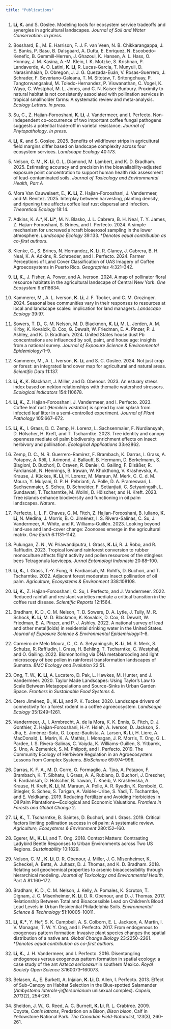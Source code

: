 ```yaml
---
title: "Publications"
---
```


1.  **Li, K.** and S. Goslee. Modeling tools for ecosystem service tradeoffs and synergies in agricultural landscapes. *Journal of Soil and Water Conservation*. *In press.*

2.  Bosshard, E., M. E. Harrison, F. J. F. van Veen, N. B. Chikkarangappa, J. E. Banks, P. Basu, B. Dalsgaard, A. Dutta, E. Enríquez, N. Escobedo-Kenefic, B. Gemmill-Herren, J. Ghazoul, K. Hansen, A. L. Hass, O. Honnay, J. M. Kasina, A.-M. Klein, I. K. Motzke, S. Krishnan, P. Landaverde, A. O. Latini, **K. Li**, R. Lucas-Garcia, T. Munyuli, D. Narasimhaiah, D. Obregon, J. J. G. Quezada-Euán, V. Rosas-Guerrero, J. Schrader, F. Severiano-Galeana, T. M. Sitotaw, T. Sritongchuay, P. Tangtorwangsakul, M. Toledo-Hernandez, P. Viswanathan, C. Vogel, K. Wayo, C. Westphal, M. L. Jones, and C. N. Kaiser-Bunbury. Proximity to natural habitat is not consistently associated with pollination services in tropical smallholder farms: A systematic review and meta-analysis. *Ecology Letters*. *In press.*

3.  Su, C., Z. Hajian-Forooshani, **K. Li**, J. Vandermeer, and I. Perfecto. Non-independent co-occurrence of two important coffee fungal pathogens suggests a potential trade-off in varietal resistance. *Journal of Phytopathology*. *In press*.

4.  **Li, K.** and S. Goslee. 2025. Benefits of wildflower strips in agricultural field margins differ based on landscape complexity across four ecosystem services. *Landscape Ecology* 40:173.

5.  Nelson, C. M., **K. Li**, G. L. Diamond, M. Lambert, and K. D. Bradham. 2025. Estimating accuracy and precision in the bioavailability-adjusted exposure point concentration to support human health risk assessment of lead-contaminated soils. *Journal of Toxicology and Environmental Health, Part A*

6.  Mora Van Cauwelaert, E., **K. Li**, Z. Hajian-Forooshani, J. Vandermeer, and M. Benítez. 2025. Interplay between harvesting, planting density, and ripening time affects coffee leaf rust dispersal and infection. *Theoretical Ecology* 18:14.

7.  Adkins, K. A.\*, **K. Li\***, M. N. Blasko, J. L. Cabrera, B. H. Neal, T. Y. James, Z. Hajian-Forooshani, S. Brines, and I. Perfecto. 2024. A simple mechanism for uncrewed aircraft bioaerosol sampling in the lower atmosphere. *Landscape Ecology* 39:133. \**Denotes equal contribution as co-first authors.*

8.  Klenke, G., S. Brines, N. Hernandez, **K. Li**, R. Glancy, J. Cabrera, B. H. Neal, K. A. Adkins, R. Schroeder, and I. Perfecto. 2024. Farmer Perceptions of Land Cover Classification of UAS Imagery of Coffee Agroecosystems in Puerto Rico. *Geographies* 4:321–342.

9.  **Li, K.**, J. Fisher, A. Power, and A. Iverson. 2024. A map of pollinator floral resource habitats in the agricultural landscape of Central New York. *One Ecosystem* 9:e118634.

10. Kammerer, M., A. L. Iverson, **K. Li**, J. F. Tooker, and C. M. Grozinger. 2024. Seasonal bee communities vary in their responses to resources at local and landscape scales: implication for land managers. *Landscape Ecology* 39:97.

11. Sowers, T. D., C. M. Nelson, M. D. Blackmon, **K. Li**, M. L. Jerden, A. M. Kirby, K. Kovalcik, D. Cox, G. Dewalt, W. Friedman, E. A. Pinzer, P. J. Ashley, and K. D. Bradham. 2024. United States house dust Pb concentrations are influenced by soil, paint, and house age: insights from a national survey. *Journal of Exposure Science & Environmental Epidemiology*:1–9.

12. Kammerer, M., A. L. Iverson, **K. Li**, and S. C. Goslee. 2024. Not just crop or forest: an integrated land cover map for agricultural and natural areas. *Scientific Data* 11:137.

13. **Li, K.**,K. Blackhart, J. Miller, and D. Obenour. 2023. An estuary stress index based on nekton relationships with thematic watershed stressors. *Ecological Indicators* 154:110678.

14. **Li, K.**, Z. Hajian-Forooshani, J. Vandermeer, and I. Perfecto. 2023. Coffee leaf rust (*Hemileia vastatrix*) is spread by rain splash from infected leaf litter in a semi-controlled experiment. *Journal of Plant Pathology* 105:667–672.

15. **Li, K.**, I. Grass, D. C. Zemp, H. Lorenz, L. Sachsenmaier, F. Nurdiansyah, D. Hölscher, H. Kreft, and T. Tscharntke. 2023. Tree identity and canopy openness mediate oil palm biodiversity enrichment effects on insect herbivory and pollination. *Ecological Applications* 33:e2862.

16. Zemp, D. C., N. R. Guerrero-Ramírez, F. Brambach, K. Darras, I. Grass, A. Potapov, A. Röll, I. Arimond, J. Ballauff, B. Hermann, D. Berkelmann, S. Biagioni, D. Buchori, D. Craven, R. Daniel, O. Gailing, F. Ellsäßer, R. Fardiansah, N. Hennings, B. Irawan, W. Khokthong, V. Krashevska, A. Krause, J. Kückes, **K. Li**, H. Lorenz, M. Maraun, M. Merk, C. C. d. M. Moura, Y. Mulyani, G. P. H. Pebrianti, A. Polle, D. A. Prameswari, L. Sachsenmaier, S. Scheu, D. Schneider, F. Setianjiati, C. Setyaningsih, L. Sundawati, T. Tscharntke, M. Wollni, D. Hölscher, and H. Kreft. 2023. Tree islands enhance biodiversity and functioning in oil palm landscapes. *Nature*.

17. Perfecto, I., L. F. Chaves, G. M. Fitch, Z. Hajian-Forooshani, B. Iuliano, **K. Li**, N. Medina, J. Morris, B. O. Jiménez, I. S. Rivera-Salinas, C. Su, J. Vandermeer, A. White, and K. Williams-Guillén. 2023. Looking beyond land-use and land-cover change: Zoonoses emerge in the agricultural matrix. O*ne Earth* 6:1131–1142.

18. Pulungan, Z. N., W. Priawandiputra, I. Grass, **K. Li**, R. J. Robo, and R. Raffiudin. 2023. Tropical lowland rainforest conversion to rubber monoculture affects flight activity and pollen resources of the stingless bees Tetragonula laeviceps. *Jurnal Entomologi Indonesia* 20:88–100.

19. **Li, K.**, I. Grass, T.-Y. Fung, R. Fardiansah, M. Rohlfs, D. Buchori, and T. Tscharntke. 2022. Adjacent forest moderates insect pollination of oil palm. *Agriculture, Ecosystems & Environment* 338:108108.

20. **Li, K.**, Z. Hajian-Forooshani, C. Su, I. Perfecto, and J. Vandermeer. 2022. Reduced rainfall and resistant varieties mediate a critical transition in the coffee rust disease. *Scientific Reports* 12:1564.

21. Bradham, K. D., C. M. Nelson, T. D. Sowers, D. A. Lytle, J. Tully, M. R. Schock, **K. Li**, M. D. Blackmon, K. Kovalcik, D. Cox, G. Dewalt, W. Friedman, E. A. Pinzer, and P. J. Ashley. 2022. A national survey of lead and other metal(loids) in residential drinking water in the United States. *Journal of Exposure Science & Environmental Epidemiology*:1–8.

22. Carneiro de Melo Moura, C., C. A. Setyaningsih, **K. Li**, M. S. Merk, S. Schulze, R. Raffiudin, I. Grass, H. Behling, T. Tscharntke, C. Westphal, and O. Gailing. 2022. Biomonitoring via DNA metabarcoding and light microscopy of bee pollen in rainforest transformation landscapes of Sumatra. *BMC Ecology and Evolution* 22:51.

23. Ong, T. W., **K. Li**, A. Lucatero, D. Pak, L. Hawkes, M. Hunter, and J. Vandermeer. 2020. Taylor Made Landscapes: Using Taylor’s Law to Scale Between Metapopulations and Source-Sinks in Urban Garden Space. *Frontiers in Sustainable Food Systems* 4.

24. Otero Jiménez, B., **K. Li**, and P. K. Tucker. 2020. Landscape drivers of connectivity for a forest rodent in a coffee agroecosystem. *Landscape Ecology* 35:1249–1261.

25. Vandermeer, J., I. Armbrecht, A. de la Mora, K. K. Ennis, G. Fitch, D. J. Gonthier, Z. Hajian-Forooshani, H.-Y. Hsieh, A. Iverson, D. Jackson, S. Jha, E. Jiménez-Soto, G. Lopez-Bautista, A. Larsen, **K. Li**, H. Liere, A. MacDonald, L. Marin, K. A. Mathis, I. Monagan, J. R. Morris, T. Ong, G. L. Pardee, I. S. Rivera-Salinas, C. Vaiyda, K. Williams-Guillen, S. Yitbarek, S. Uno, A. Zemenick, S. M. Philpott, and I. Perfecto. 2019. The Community Ecology of Herbivore Regulation in an Agroecosystem: Lessons from Complex Systems. *BioScience* 69:974–996.

26. Darras, K. F. A., M. D. Corre, G. Formaglio, A. Tjoa, A. Potapov, F. Brambach, K. T. Sibhatu, I. Grass, A. A. Rubiano, D. Buchori, J. Drescher, R. Fardiansah, D. Hölscher, B. Irawan, T. Kneib, V. Krashevska, A. Krause, H. Kreft, **K. Li**, M. Maraun, A. Polle, A. R. Ryadin, K. Rembold, C. Stiegler, S. Scheu, S. Tarigan, A. Valdés-Uribe, S. Yadi, T. Tscharntke, and E. Veldkamp. 2019. Reducing Fertilizer and Avoiding Herbicides in Oil Palm Plantations—Ecological and Economic Valuations. *Frontiers in Forests and Global Change* 2.

27. **Li, K.**, T. Tscharntke, B. Saintes, D. Buchori, and I. Grass. 2019. Critical factors limiting pollination success in oil palm: A systematic review. *Agriculture, Ecosystems & Environment* 280:152–160.

28. Egerer, M., **K. Li**, and T. Ong. 2018. Context Matters: Contrasting Ladybird Beetle Responses to Urban Environments across Two US Regions. *Sustainability* 10:1829.

29. Nelson, C. M., **K. Li**, D. R. Obenour, J. Miller, J. C. Misenheimer, K. Scheckel, A. Betts, A. Juhasz, D. J. Thomas, and K. D. Bradham. 2018. Relating soil geochemical properties to arsenic bioaccessibility through hierarchical modeling. *Journal of Toxicology and Environmental Health*, Part A 81:160–172.

30. Bradham, K. D., C. M. Nelson, J. Kelly, A. Pomales, K. Scruton, T. Dignam, J. C. Misenheimer, **K. Li**, D. R. Obenour, and D. J. Thomas. 2017. Relationship Between Total and Bioaccessible Lead on Children’s Blood Lead Levels in Urban Residential Philadelphia Soils. *Environmental Science & Technology* 51:10005–10011.

31. **Li, K.\***, Y. He\*, S. K. Campbell, A. S. Colborn, E. L. Jackson, A. Martin, I. V. Monagan, T. W. Y. Ong, and I. Perfecto. 2017. From endogenous to exogenous pattern formation: Invasive plant species changes the spatial distribution of a native ant. *Global Change Biology* 23:2250–2261. \**Denotes equal contribution as co-first authors.*

32. **Li, K.**, J. H. Vandermeer, and I. Perfecto. 2016. Disentangling endogenous versus exogenous pattern formation in spatial ecology: a case study of the ant *Azteca sericeasur* in southern Mexico. *Royal Society Open Science* 3:160073–160073.

33. Belasen, A., E. Burkett, A. Injaian, **K. Li**, D. Allen, I. Perfecto. 2013. Effect of Sub-Canopy on Habitat Selection in the Blue-spotted Salamander (*Ambystoma laterale-jeffersonianum* unisexual complex). *Copeia*, *2013*(2), 254-261.

34. Sheldon, J. W., G. Reed, A. C. Burnett, **K. Li**, R. L. Crabtree. 2009. Coyote, *Canis latrans*, Predation on a Bison, *Bison bison*, Calf in Yellowstone National Park. *The Canadian Field-Naturalist*, 123(3), 260-261.
